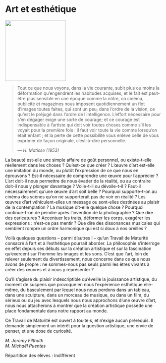 # Art et esthétique

::: {.center data-latex=""}
![](images/art-et-esthetique.jpg){height=14em}
:::

> Tout ce que nous voyons, dans la vie courante, subit plus ou moins la
> déformation qu'engendrent les habitudes acquises, et le fait est
> peut-être plus sensible en une époque comme la nôtre, où cinéma,
> publicité et magazines nous imposent quotidiennement un flot d'images
> toutes faites, qui sont un peu, dans l'ordre de la vision, ce qu'est le
> préjugé dans l'ordre de l'intelligence. L'effort nécessaire pour s'en
> dégager exige une sorte de courage; et ce courage est indispensable à
> l'artiste qui doit voir toutes choses comme s'il les voyait pour la
> première fois : il faut voir toute la vie comme lorsqu'on était enfant ;
> et la perte de cette possibilité vous enlève celle de vous exprimer de
> façon originale, c'est-à-dire personnelle.
> 
> ::: {.flushright data-latex=""}
> --- _H. Matisse (1953)_
> :::

La beauté est-elle une simple affaire de goût personnel, ou
existe-t-elle réellement dans les choses&nbsp;? Qu'est-ce que créer&nbsp;? L'œuvre
d'art est-elle une imitation du monde, ou plutôt l'expression de ce que
nous en éprouvons&nbsp;? Est-il nécessaire de comprendre une œuvre pour
l'apprécier&nbsp;? L'art doit-il nous permettre de nous évader de la réalité,
ou au contraire doit-il nous y plonger davantage&nbsp;? Voile-t-il ou
dévoile-t-il&nbsp;? Faut-il nécessairement qu'une œuvre d'art soit belle&nbsp;?
Pourquoi supporte-t-on au cinéma des scènes qu'on ne supporterait pas de
voir en réalité&nbsp;? Les œuvres d'art véhiculent-elles un message ou
sont-elles destinées au plaisir de la contemplation&nbsp;? La musique
dit-elle quelque chose&nbsp;? Pourquoi continue-t-on de peindre après
l'invention de la photographie&nbsp;? Que dire des caricatures&nbsp;? Accentuer
les traits, déformer les corps, exagérer les expressions&nbsp;: n'est-ce pas
mentir&nbsp;? Que dire des dissonances musicales qui semblent rompre un ordre
harmonique qui est si doux à nos oreilles&nbsp;?


Voilà quelques questions -- parmi d'autres&nbsp;! -- qu'un Travail de
Maturité consacré à l'art et à l'esthétique pourrait aborder. La
philosophie s'interroge en effet depuis ses débuts sur la création
artistique et sur la fascination qu'exercent sur l'homme les images et
les sons. C'est que l'art, loin de relever seulement du divertissement,
nous concerne dans ce que nous avons de propre : ne sommes-nous pas
seuls parmi les êtres vivants à créer des œuvres et à nous y
représenter&nbsp;?


Qu'il s'agisse du plaisir indescriptible qu'éveille la jouissance
artistique, du moment de suspens que provoque en nous l'expérience
esthétique elle-même, du basculement par lequel nous nous perdons dans
un tableau, dans une sculpture, dans un morceau de musique, ou dans un
film, du sérieux ou du jeu avec lesquels nous nous approchons d'une
œuvre d'art, nous nous attacherons à montrer que la création artistique
possède une place fondamentale dans notre rapport au monde.


Ce Travail de Maturité est ouvert à tou·te·s, et n'exige aucun
prérequis. Il demande simplement un intérêt pour la question artistique,
une envie de penser, et une dose de curiosité.

::: {.signature data-latex=""}
_M. Jeremy Filthuth_  
_M. Michaël Puentes_  
:::
Répartition des élèves : Indifférent